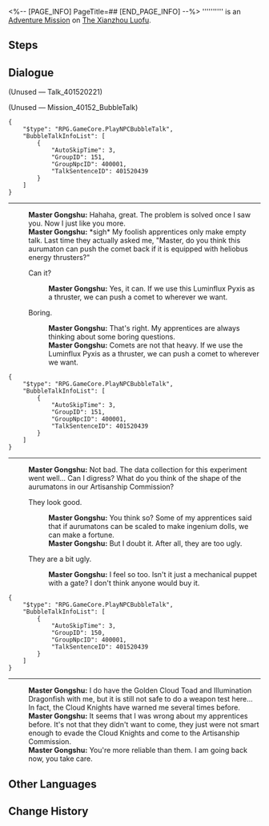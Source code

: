 <%-- [PAGE_INFO]
PageTitle=##
[END_PAGE_INFO] --%>
{{Stub|Dialogue.}}
{{Mission Infobox
|id            = 4015204
|title         = 
|image         = <!--Mission .png-->
|type          = Adventure
|event_name    = 
|chapter       = 
|requirements  = Complete {{cx}}<!--Hidden Mission ID 4015203--> and wait for the next Daily [[Reset]]
|summary       = <!--official mission summary from Fate's Atlas-->
|characters    = Master Gongshu; Trailblazer
|startLocation = [[The Xianzhou Luofu]] - [[Artisanship Commission]]
|world         = The Xianzhou Luofu
|area          = Artisanship Commission
|prev          = 
|next          = 
|rewards       = 
}}
'''''''''' is an [[Adventure Mission]] on [[The Xianzhou Luofu]].

==Steps==


<!--
==Gameplay Notes==

--><!--
==Trial Character==

-->
==Dialogue==
{{Stub Dialogue}}

;(Unused &mdash; Talk_401520221)


;(Unused &mdash; Mission_40152_BubbleTalk)
<pre>{
	"$type": "RPG.GameCore.PlayNPCBubbleTalk",
	"BubbleTalkInfoList": [
		{
			"AutoSkipTime": 3,
			"GroupID": 151,
			"GroupNpcID": 400001,
			"TalkSentenceID": 401520439
		}
	]
}</pre>
:<!--0.5-second delay-->
----
:'''Master Gongshu:''' Hahaha, great. The problem is solved once I saw you. Now I just like you more.
:'''Master Gongshu:''' *sigh* My foolish apprentices only make empty talk. Last time they actually asked me, "Master, do you think this aurumaton can push the comet back if it is equipped with heliobus energy thrusters?"
:{{DIcon|Arrow}} Can it?
::'''Master Gongshu:''' Yes, it can. If we use this Luminflux Pyxis as a thruster, we can push a comet to wherever we want.
:{{DIcon|Arrow}} Boring.
::'''Master Gongshu:''' That's right. My apprentices are always thinking about some boring questions.
::'''Master Gongshu:''' Comets are not that heavy. If we use the Luminflux Pyxis as a thruster, we can push a comet to wherever we want.
:<!--1-second delay-->
<pre>{
	"$type": "RPG.GameCore.PlayNPCBubbleTalk",
	"BubbleTalkInfoList": [
		{
			"AutoSkipTime": 3,
			"GroupID": 151,
			"GroupNpcID": 400001,
			"TalkSentenceID": 401520439
		}
	]
}</pre>
:<!--0.5-second delay-->
----
:'''Master Gongshu:''' Not bad. The data collection for this experiment went well... Can I digress? What do you think of the shape of the aurumatons in our Artisanship Commission?
:{{DIcon|Arrow}} They look good.
::'''Master Gongshu:''' You think so? Some of my apprentices said that if aurumatons can be scaled to make ingenium dolls, we can make a fortune.
::'''Master Gongshu:''' But I doubt it. After all, they are too ugly.
:{{DIcon|Arrow}} They are a bit ugly.
::'''Master Gongshu:''' I feel so too. Isn't it just a mechanical puppet with a gate? I don't think anyone would buy it.
:<!--1-second delay-->
<pre>{
	"$type": "RPG.GameCore.PlayNPCBubbleTalk",
	"BubbleTalkInfoList": [
		{
			"AutoSkipTime": 3,
			"GroupID": 150,
			"GroupNpcID": 400001,
			"TalkSentenceID": 401520439
		}
	]
}</pre>
:<!--0.5-second delay-->
----
:'''Master Gongshu:''' I do have the Golden Cloud Toad and Illumination Dragonfish with me, but it is still not safe to do a weapon test here... In fact, the Cloud Knights have warned me several times before.
:'''Master Gongshu:''' It seems that I was wrong about my apprentices before. It's not that they didn't want to come, they just were not smart enough to evade the Cloud Knights and come to the Artisanship Commission.
:'''Master Gongshu:''' You're more reliable than them. I am going back now, you take care.
{{Dialogue End}}

==Other Languages==
{{Other Languages
|en   = 
|zhs  = 
|zht  = 
|ja   = 
|ko   = 
|es   = 
|fr   = 
|ru   = 
|th   = 
|vi   = 
|de   = 
|id   = 
|pt   = 
}}

==Change History==
{{Change History|1.0}}
